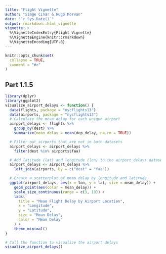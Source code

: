 ```yaml
---
title: "Flight Vignette"
author: "Simge Cinar & Hugo Morvan"
date: "`r Sys.Date()`"
output: rmarkdown::html_vignette
vignette: >
  %\VignetteIndexEntry{Flight Vignette}
  %\VignetteEngine{knitr::rmarkdown}
  %\VignetteEncoding{UTF-8}
---
```


```r
knitr::opts_chunk$set(
  collapse = TRUE,
  comment = "#>"
)
```

## Part 1.1.5

```r
library(dplyr)
library(ggplot2)
visualize_airport_delays <- function() {
  data(flights, package = "nycflights13")
  data(airports, package = "nycflights13")
  # Calculate the mean delay for each unique airport
  airport_delays <- flights %>%
    group_by(dest) %>%
    summarize(mean_delay = mean(dep_delay, na.rm = TRUE))

  # Filter out airports that are not in both datasets
  airport_delays <- airport_delays %>% 
    filter(dest %in% airports$faa)

  # Add latitude (lat) and longitude (lon) to the airport_delays dataset
  airport_delays <- airport_delays %>%
    left_join(airports, by = c("dest" = "faa")) 

  # Create a scatterplot of mean delay by longitude and latitude
  ggplot(airport_delays, aes(x = lon, y = lat, size = mean_delay)) +
    geom_point(aes(color = mean_delay)) +
    scale_size_continuous(range = c(3, 10)) +
    labs(
      title = "Mean Flight Delay by Airport Location",
      x = "Longitude",
      y = "Latitude",
      size = "Mean Delay",
      color = "Mean Delay"
    ) +
    theme_minimal()
}

# Call the function to visualize the airport delays
visualize_airport_delays()
```

